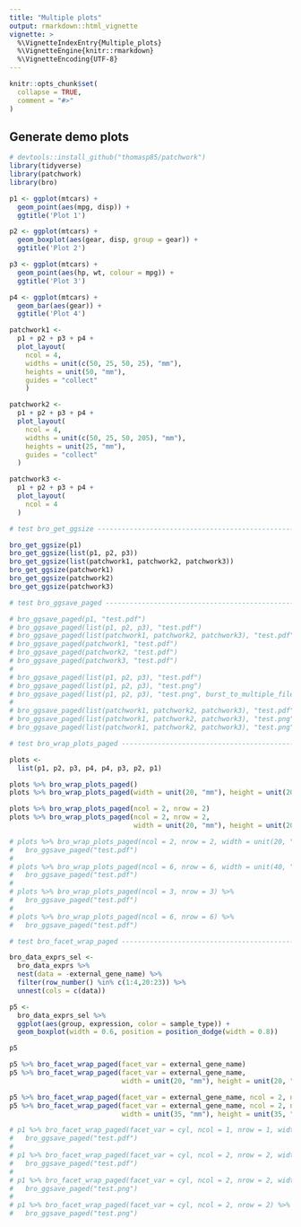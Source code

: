 ```yaml
---
title: "Multiple plots"
output: rmarkdown::html_vignette
vignette: >
  %\VignetteIndexEntry{Multiple_plots}
  %\VignetteEngine{knitr::rmarkdown}
  %\VignetteEncoding{UTF-8}
---
```


```r
knitr::opts_chunk$set(
  collapse = TRUE,
  comment = "#>"
)
```

## Generate demo plots

```r
# devtools::install_github("thomasp85/patchwork")
library(tidyverse)
library(patchwork)
library(bro)

p1 <- ggplot(mtcars) +
  geom_point(aes(mpg, disp)) +
  ggtitle('Plot 1')

p2 <- ggplot(mtcars) +
  geom_boxplot(aes(gear, disp, group = gear)) +
  ggtitle('Plot 2')

p3 <- ggplot(mtcars) +
  geom_point(aes(hp, wt, colour = mpg)) +
  ggtitle('Plot 3')

p4 <- ggplot(mtcars) +
  geom_bar(aes(gear)) +
  ggtitle('Plot 4')

patchwork1 <-
  p1 + p2 + p3 + p4 +
  plot_layout(
    ncol = 4,
    widths = unit(c(50, 25, 50, 25), "mm"),
    heights = unit(50, "mm"),
    guides = "collect"
    )

patchwork2 <-
  p1 + p2 + p3 + p4 +
  plot_layout(
    ncol = 4,
    widths = unit(c(50, 25, 50, 205), "mm"),
    heights = unit(25, "mm"),
    guides = "collect"
  )

patchwork3 <-
  p1 + p2 + p3 + p4 +
  plot_layout(
    ncol = 4
  )
```

```r
# test bro_get_ggsize -----------------------------------------------------

bro_get_ggsize(p1)
bro_get_ggsize(list(p1, p2, p3))
bro_get_ggsize(list(patchwork1, patchwork2, patchwork3))
bro_get_ggsize(patchwork1)
bro_get_ggsize(patchwork2)
bro_get_ggsize(patchwork3)

```

```r
# test bro_ggsave_paged --------------------------------------------------

# bro_ggsave_paged(p1, "test.pdf")
# bro_ggsave_paged(list(p1, p2, p3), "test.pdf")
# bro_ggsave_paged(list(patchwork1, patchwork2, patchwork3), "test.pdf")
# bro_ggsave_paged(patchwork1, "test.pdf")
# bro_ggsave_paged(patchwork2, "test.pdf")
# bro_ggsave_paged(patchwork3, "test.pdf")
# 
# bro_ggsave_paged(list(p1, p2, p3), "test.pdf")
# bro_ggsave_paged(list(p1, p2, p3), "test.png")
# bro_ggsave_paged(list(p1, p2, p3), "test.png", burst_to_multiple_files = TRUE)
# 
# bro_ggsave_paged(list(patchwork1, patchwork2, patchwork3), "test.pdf")
# bro_ggsave_paged(list(patchwork1, patchwork2, patchwork3), "test.png")
# bro_ggsave_paged(list(patchwork1, patchwork2, patchwork3), "test.png", burst_to_multiple_files = TRUE)

```

```r
# test bro_wrap_plots_paged -----------------------------------------------

plots <-
  list(p1, p2, p3, p4, p4, p3, p2, p1)

plots %>% bro_wrap_plots_paged()
plots %>% bro_wrap_plots_paged(width = unit(20, "mm"), height = unit(20, "mm"))

plots %>% bro_wrap_plots_paged(ncol = 2, nrow = 2)
plots %>% bro_wrap_plots_paged(ncol = 2, nrow = 2,
                               width = unit(20, "mm"), height = unit(20, "mm"))

# plots %>% bro_wrap_plots_paged(ncol = 2, nrow = 2, width = unit(20, "mm"), height = unit(20, "mm")) %>%
#   bro_ggsave_paged("test.pdf")
# 
# plots %>% bro_wrap_plots_paged(ncol = 6, nrow = 6, width = unit(40, "mm"), height = unit(40, "mm")) %>%
#   bro_ggsave_paged("test.pdf")
# 
# plots %>% bro_wrap_plots_paged(ncol = 3, nrow = 3) %>%
#   bro_ggsave_paged("test.pdf")
# 
# plots %>% bro_wrap_plots_paged(ncol = 6, nrow = 6) %>%
#   bro_ggsave_paged("test.pdf")


```

```r
# test bro_facet_wrap_paged -----------------------------------------------

bro_data_exprs_sel <- 
  bro_data_exprs %>% 
  nest(data = -external_gene_name) %>% 
  filter(row_number() %in% c(1:4,20:23)) %>% 
  unnest(cols = c(data))

p5 <- 
  bro_data_exprs_sel %>% 
  ggplot(aes(group, expression, color = sample_type)) +
  geom_boxplot(width = 0.6, position = position_dodge(width = 0.8))

p5

p5 %>% bro_facet_wrap_paged(facet_var = external_gene_name)
p5 %>% bro_facet_wrap_paged(facet_var = external_gene_name,
                            width = unit(20, "mm"), height = unit(20, "mm"))

p5 %>% bro_facet_wrap_paged(facet_var = external_gene_name, ncol = 2, nrow = 2)
p5 %>% bro_facet_wrap_paged(facet_var = external_gene_name, ncol = 2, nrow = 2,
                            width = unit(35, "mm"), height = unit(35, "mm"))

# p1 %>% bro_facet_wrap_paged(facet_var = cyl, ncol = 1, nrow = 1, width = unit(20, "mm"), height = unit(20, "mm")) %>%
#   bro_ggsave_paged("test.pdf")
# 
# p1 %>% bro_facet_wrap_paged(facet_var = cyl, ncol = 2, nrow = 2, width = unit(20, "mm"), height = unit(20, "mm")) %>%
#   bro_ggsave_paged("test.pdf")
# 
# p1 %>% bro_facet_wrap_paged(facet_var = cyl, ncol = 2, nrow = 2, width = unit(20, "mm"), height = unit(20, "mm")) %>%
#   bro_ggsave_paged("test.png")
# 
# p1 %>% bro_facet_wrap_paged(facet_var = cyl, ncol = 2, nrow = 2) %>%
#   bro_ggsave_paged("test.png")

```
